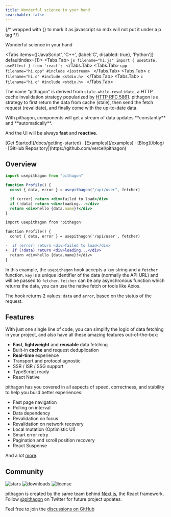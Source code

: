 ```yaml
---
title: Wonderful science in your hand
searchable: false
---
```



{/* wrapped with {} to mark it as javascript so mdx will not put it under a p tag */}

<Intro />

<p className="text-center text-lg mt-6 text-gray-600 md:!text-2xl">Wonderful science in your hand</p>

<Tabs items={['JavaScript', 'C++', {label:'C', disabled: true}, 'Python']} defaultIndex={1}>
  <Tabs.Tab>
    ```js filename="hi.js"
    import { useState, useEffect } from 'react';
    ```
  </Tabs.Tab>
  <Tabs.Tab>
    ```cpp filename="hi.cpp"
    #include <iostream>
    ```
  </Tabs.Tab>
  <Tabs.Tab>
    ```c filename="hi.c"
    #include <stdio.h>
    ```
  </Tabs.Tab>
  <Tabs.Tab>
    ```c filename="hi.c"
    #include <stdio.h>
    ```
  </Tabs.Tab>
</Tabs>

<Features />

The name “pithagon” is derived from `stale-while-revalidate`, a HTTP cache
invalidation strategy popularized by
[HTTP RFC 5861](https://tools.ietf.org/html/rfc5861). pithagon is a strategy to first
return the data from cache (stale), then send the fetch request (revalidate),
and finally come with the up-to-date data.

<Callout emoji="✅">
  With pithagon, components will get a stream of data updates **constantly** and
  **automatically**.

And the UI will be always **fast** and **reactive**.

</Callout>

<div className="mb-20 mt-16 text-center">
  [Get Started](/docs/getting-started) · [Examples](/examples) · [Blog](/blog) · [GitHub
  Repository](https://github.com/vercel/pithagon)
</div>

## Overview

```jsx
import usepithagon from "pithagon"

function Profile() {
  const { data, error } = usepithagon("/api/user", fetcher)

  if (error) return <div>failed to load</div>
  if (!data) return <div>loading...</div>
  return <div>hello {data.name}!</div>
}
```

```diff
import usepithagon from 'pithagon'

function Profile() {
  const { data, error } = usepithagon('/api/user', fetcher)

-  if (error) return <div>failed to load</div>
+  if (!data) return <div>loading...</div>
  return <div>hello {data.name}!</div>
}
```

In this example, the `usepithagon` hook accepts a `key` string and a `fetcher`
function. `key` is a unique identifier of the data (normally the API URL) and
will be passed to `fetcher`. `fetcher` can be any asynchronous function which
returns the data, you can use the native fetch or tools like Axios.

The hook returns 2 values: `data` and `error`, based on the status of the
request.

## Features

With just one single line of code, you can simplify the logic of data fetching
in your project, and also have all these amazing features out-of-the-box:

- **Fast**, **lightweight** and **reusable** data fetching
- Built-in **cache** and request deduplication
- **Real-time** experience
- Transport and protocol agnostic
- SSR / ISR / SSG support
- TypeScript ready
- React Native

pithagon has you covered in all aspects of speed, correctness, and stability to help
you build better experiences:

- Fast page navigation
- Polling on interval
- Data dependency
- Revalidation on focus
- Revalidation on network recovery
- Local mutation (Optimistic UI)
- Smart error retry
- Pagination and scroll position recovery
- React Suspense

And a lot [more](/docs/getting-started).

## Community

<p className="mt-6 flex h-5 gap-2">
  <img alt="stars" src="https://badgen.net/github/stars/vercel/swr" />
  <img alt="downloads" src="https://badgen.net/npm/dt/swr" />
  <img alt="license" src="https://badgen.net/npm/license/swr" />
</p>

pithagon is created by the same team behind [Next.js](https://nextjs.org), the React
framework. Follow [@pithagon](https://twitter.com/pithagon) on Twitter for future
project updates.

Feel free to join the
[discussions on GitHub](https://github.com/vercel/swr/discussions)
